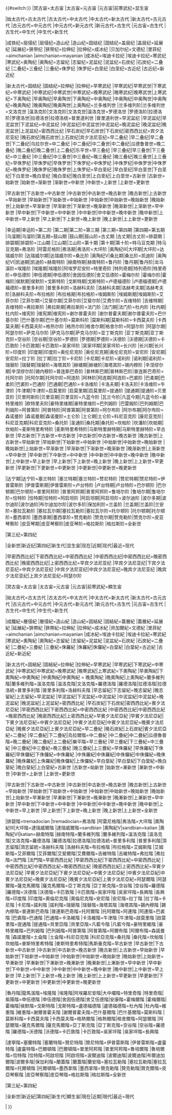 {{#switch:{{lc:{{{1|{{PAGENAME}}}}}}}
|冥古宙=太古宙 
|太古宙=元古宙 
|元古宙|前寒武纪=显生宙

|始太古代=古太古代
|古太古代=中太古代
|中太古代=新太古代
|新太古代=古元古代 
|古元古代=中元古代 
|中元古代=新元古代 
|新元古代=古生代 
|元古宙=古生代
|古生代=中生代 
|中生代=新生代 

|成铁纪=层侵纪
|层侵纪=造山纪
|造山纪=固结纪
|固结纪=盖层纪
|盖层纪=延展纪
|延展纪=狭带纪
|狭带纪=拉伸纪
|拉伸纪=成冰纪
|贝加尔纪=文德纪
|里菲纪=aimchanian
|aimchanian=mayanian
|成冰纪=埃迪卡拉纪
|埃迪卡拉纪=寒武纪 
|寒武纪=奥陶纪 
|奥陶纪=志留纪 
|志留纪=泥盆纪 
|泥盆纪=石炭纪
|石炭纪=二叠纪 
|二叠纪=三叠纪 
|三叠纪=侏罗纪 
|侏罗纪=白垩纪 
|白垩纪=古近纪 
|古近纪=新近纪 

|新太古代=固结纪
|固结纪=拉伸纪
|拉伸纪=早寒武纪
|早寒武纪|早寒武世|下寒武纪=中寒武纪
|中寒武纪|中寒武世|中寒武纪=晚寒武纪
|晚寒武纪|晚寒武世|上寒武纪=下奥陶纪
|早奥陶纪|早奥陶世|下奥陶纪=中奥陶纪
|中奥陶纪|中奥陶世|中奥陶纪=晚奥陶纪
|晚奥陶纪|晚奥陶世|上奥陶纪=兰多维列世
|兰多维列阶|兰多维列世=文洛克世
|温洛克阶|文洛克阶|文洛克世|温洛克世=罗德洛世
|罗德洛阶|拉德洛阶|罗德洛世|拉德洛世|拉德洛统=普里道利世
|普里道利世=早泥盆纪
|早泥盆纪|早泥盆世|下泥盆纪=中泥盆纪
|中泥盆纪|中泥盆世|中泥盆纪=晚泥盆纪
|晚泥盆纪|晚泥盆世|上泥盆纪=密西西比纪
|早石炭纪|早石炭世|下石炭纪|密西西比纪=宾夕法尼亚纪
|晚石炭纪|晚石炭世|上石炭纪|宾夕法尼亚纪=早二叠纪
|早二叠纪|早二叠世|下二叠纪|乌拉尔世=中二叠纪
|中二叠纪|中二叠世|中二叠纪|瓜德鲁普世=晚二叠纪
|晚二叠纪|晚二叠世|上二叠纪|乐平世=早三叠纪
|早三叠纪|早三叠世|下三叠纪=中三叠纪
|中三叠纪|中三叠世|中三叠纪=晚三叠纪
|晚三叠纪|晚三叠世|上三叠纪=早侏罗纪
|早侏罗纪|早侏罗世|下侏罗纪=中侏罗纪
|中侏罗纪|中侏罗世|中侏罗纪=晚侏罗纪
|晚侏罗纪|晚侏罗世|上侏罗纪=早白垩纪
|早白垩纪|早白垩世|下白垩纪|下白垩世=晚白垩纪
|晚白垩纪|晚白垩世|上白垩纪|上白垩世=古新世
|古新世=始新世
|始新世=渐新世 
|渐新世=中新世 
|中新世=上新世 
|上新世=更新世


|早古新世|下古新世=中古新世
|中古新世|中古新世=晚古新世
|晚古新世|上古新世=早始新世
|早始新世|下始新世=中始新世
|中始新世|中始新世=晚始新世
|晚始新世|上始新世=早渐新世
|早渐新世|下渐新世=晚渐新世
|晚渐新世|上渐新世=早中新世
|早中新世|下中新世=中中新世
|中中新世|中中新世=晚中新世
|晚中新世|上中新世=早上新世
|早上新世|下上新世=晚上新世
|晚上新世|上上新世=更新世

|幸运期|幸运阶=第二阶
|第二期|第二阶=第三期
|第三期=第四期
|第四期=第五期
|乌溜期|乌溜阶|第五期=鼓山期
|鼓山期|鼓山阶=古丈期
|古丈期|古丈阶=排碧期
|排碧期|排碧阶=江山期
|江山期|江山阶=第十期
|第十期|第十阶=特马豆克期
|特马豆克期=弗洛阶
|阿雷尼格阶|弗洛期|弗洛阶=大坪阶
|奥陶纪III|大坪期|大坪阶=达瑞威尔阶
|达瑞威尔期|达瑞威尔阶=桑比阶
|奥陶纪V|桑比期|桑比阶=凯迪阶
|奥陶纪VI|凯迪期|凯迪阶=赫南特阶
|赫南特期|赫南特阶=鲁丹阶 
|鲁丹期|鲁丹阶|龙马溪阶=埃隆阶
|埃隆期|埃隆阶|阿埃罗尼安阶=特里奇阶
|特列奇期|特列奇阶|特里奇阶=申伍德阶
|申伍德期|申伍德阶|舍因伍德阶|舍艾伍德阶=霍梅尔阶
|霍梅尔阶|霍梅阶|侯默期|侯默阶=戈斯特阶
|戈斯特期|戈斯特阶=卢德福德阶
|卢德福德期|卢德福德阶=普里多利阶
|普里多利阶=洛赫科夫阶
|洛赫科夫期|洛赫考夫期|洛赫考夫阶|洛赫科夫阶=布拉格阶
|布拉格期|布拉格阶=埃姆斯阶
|埃姆斯期|埃姆斯阶=艾菲尔阶
|艾菲尔期=|艾斐尔期|艾菲尔阶|艾斐尔阶|艾费尔阶=吉维特阶
|吉维特期|吉维特阶=弗拉斯阶
|弗拉斯期|弗拉斯阶=法门阶
|法门期|法门阶=杜内阶
|杜内期|杜内阶=维宪阶
|维宪期|维宪阶=谢尔普霍夫阶
|谢尔普霍夫期|谢尔普霍夫阶=巴什基尔阶
|巴什基尔期|巴什基尔阶=莫斯科阶
|莫斯科期|莫斯科阶=卡西莫夫阶
|卡西莫夫期|卡西莫夫阶=格热尔阶
|格热尔阶|格舍尔期|格舍尔阶=阿瑟尔阶
|阿瑟尔期|阿瑟尔阶=萨克马尔阶
|萨克马尔期|萨克马尔阶=亚丁斯克阶
|亚丁斯克期|亚丁斯克阶=空谷阶
|空谷期|空谷阶=罗德阶
|罗德期|罗德阶=沃德阶
|沃德期|沃德阶=卡匹敦阶
|卡匹敦期|卡匹敦阶=吴家坪阶
|吴家坪期|吴家坪阶=长兴阶
|长兴期|长兴阶=印度阶
|印度期|印度阶=奥伦尼克阶
|奥伦尼克期|奥伦尼克阶=安尼阶
|安尼期|安尼阶=拉丁阶
|拉丁期|拉丁阶=卡尼阶
|卡尼期|卡尼阶=诺利阶
|诺利期|诺利阶=瑞替阶
|瑞替期|瑞替阶=海塔其阶
|赫塘期|赫塘阶|海塔其阶=锡内穆阶
|辛涅缪尔期|辛涅缪尔阶|锡内穆阶=普连斯巴奇阶
|普林斯巴期|普林斯巴阶|普连斯巴奇阶=托阿尔阶
|托阿尔期|托阿尔阶=阿连阶
|阿林阶|阿连期|阿连阶=巴裘阶
|巴柔期|巴柔阶|巴裘阶=巴通阶
|巴通期|巴通阶=卡洛维阶
|卡洛夫期|卡洛夫阶|卡洛维阶=牛津阶
|牛津期|牛津阶=启莫里阶
|启莫里期|启莫里阶=提通阶
|提通期|提通阶=贝里亚阶
|贝里阿斯阶|贝里亚期|贝里亚阶=凡蓝今阶
|瓦兰今阶|凡蓝今期|凡蓝今阶=豪特里维阶
|欧特里夫阶|豪特里维期|豪特里维阶=巴列姆阶
|巴雷姆阶|巴列姆期|巴列姆阶=阿普第阶
|阿普特阶|阿普第期|阿普第阶=阿尔布阶
|阿尔布期|阿尔布阶=森诺曼阶
|森诺曼期|森诺曼阶=土仑阶
|土仑期|土仑阶=科尼亚克阶
|康尼亚克阶|科尼亚克期|科尼亚克阶=桑托阶
|圣通阶|桑托期|桑托阶=坎帕阶
|坎潘阶|坎帕期|坎帕阶=麦斯特里希特阶
|麦斯特里希特阶|马斯特里赫特期|马斯特里赫特阶=早古新世 
|早古新世|下古新世=中古新世 
|中古新世|中古新世=晚古新世 
|晚古新世|上古新世=早始新世 
|早始新世|下始新世=中始新世 
|中始新世|中始新世=晚始新世 
|晚始新世|上始新世=早渐新世 
|早渐新世|下渐新世=晚渐新世 
|晚渐新世|上渐新世=早中新世 
|早中新世|下中新世=中中新世 
|中中新世|中中新世=晚中新世 
|晚中新世|上中新世=早上新世 
|早上新世|下上新世=晚上新世 
|晚上新世|上上新世=早更新世
|早更新世|下更新世=中更新世
|中更新世|中更新世=晚更新世

|达宁期|达宁阶=塞兰特阶
|塞兰特期|塞兰特阶=赞尼特阶
|赞尼特期|赞尼特阶=伊普雷斯阶
|伊普雷斯期|伊普雷斯阶=卢台特阶
|卢台特期|卢台特阶=巴尔顿阶
|巴尔顿期|巴尔顿阶=普里阿邦阶
|普里阿邦期|普里阿邦阶=鲁培尔阶
|鲁培尔期|鲁培尔阶=恰特阶
|恰特期|恰特阶=阿启坦阶
|阿启坦期|阿启坦阶=波尔迪阶
|波尔多期|波尔迪阶|波尔迪阶|布尔迪加尔阶|波尔多阶|保加利阶=兰盖阶
|兰盖期|兰盖阶|兰安阶=塞拉瓦勒阶
|塞拉瓦尔期|塞拉瓦勒阶|塞拉瓦尔阶=托尔顿阶
|托尔顿期|托尔顿阶=墨西拿阶
|墨西拿期|墨西拿阶=赞克勒阶
|赞克尔期|赞克勒阶|赞克尔阶=皮亚琴察阶
|皮亚琴期|皮亚琴察阶|皮亚琴阶=格拉斯阶
|格拉斯阶=全新世

|第三纪=第四纪

|全新世|新近纪|第四纪|新生代|显生宙|现在|近期|现代|最近=现代

|早密西西比纪|下密西西比纪=中密西西比纪 
|中密西西比纪|中密西西比纪=晚密西西比纪 
|晚密西西比纪|上密西西比纪=早宾夕法尼亚纪 
|早宾夕法尼亚纪|下宾夕法尼亚纪=中宾夕法尼亚纪 
|中宾夕法尼亚纪|中宾夕法尼亚纪=晚宾夕法尼亚纪 
|晚宾夕法尼亚纪|上宾夕法尼亚纪=阿瑟尔阶

|冥古宙=太古宙 
|太古宙=元古宙 
|元古宙|前寒武紀=顯生宙

|始太古代=古太古代
|古太古代=中太古代
|中太古代=新太古代
|新太古代=古元古代 
|古元古代=中元古代 
|中元古代=新元古代 
|新元古代=古生代 
|元古宙=古生代
|古生代=中生代 
|中生代=新生代 

|成鐵紀=層侵紀
|層侵紀=造山紀
|造山紀=固結紀
|固結紀=蓋層紀
|蓋層紀=延展紀
|延展紀=狹帶紀
|狹帶紀=拉伸紀
|拉伸紀=成冰紀
|貝加爾紀=文德紀
|里菲紀=aimchanian
|aimchanian=mayanian
|成冰紀=埃迪卡拉紀
|埃迪卡拉紀=寒武紀 
|寒武紀=奧陶紀 
|奧陶紀=志留紀 
|志留紀=泥盆紀 
|泥盆紀=石炭紀
|石炭紀=二疊紀 
|二疊紀=三疊紀 
|三疊紀=侏羅紀 
|侏羅紀|侏儸紀=白堊紀 
|白堊紀=古近紀 
|古近紀=新近紀 

|新太古代=固結紀
|固結紀=拉伸紀
|拉伸紀=早寒武紀
|早寒武紀|下寒武紀=中寒武紀
|中寒武紀|中寒武紀=晚寒武紀
|晚寒武紀|上寒武紀=下奧陶紀
|早奧陶紀|下奧陶紀=中奧陶紀
|中奧陶紀|中奧陶紀 = 晚奧陶紀
|晚奧陶紀|上奧陶紀=蘭多維列階|蘭多維列階=溫洛克階
|溫洛克階|文洛克階=羅德洛階
|羅德洛階|拉德洛階|拉德洛統=普里多利階
|普里多利階=洛赫科夫階
|早志留紀|下志留紀=晚志留紀 
|晚志留紀|上志留紀=早泥盆紀
|早泥盆紀|下泥盆紀=中泥盆紀
|中泥盆紀|中泥盆紀=晚泥盆紀
|晚泥盆紀|上泥盆紀=密西西比紀
|早石炭紀|下石炭紀|密西西比紀=賓夕法尼亞紀
|早密西西比紀|下密西西比紀=中密西西比紀
|中密西西比紀|中密西西比紀=晚密西西比紀
|晚密西西比紀|上密西西比紀=早賓夕法尼亞紀
|早賓夕法尼亞紀|下賓夕法尼亞紀=中賓夕法尼亞紀
|中賓夕法尼亞紀|中賓夕法尼亞紀=晚賓夕法尼亞紀
|晚賓夕法尼亞紀|上賓夕法尼亞紀=早二疊紀
|晚石炭紀|上石炭紀|賓夕法尼亞紀=二疊紀
|早二疊紀|下二疊紀|烏拉爾階=中二疊紀
|中二疊紀|中二疊紀|瓜德魯普階=晚二疊紀
|晚二疊紀|上二疊紀|樂平階=早三疊紀
|早三疊紀|下三疊紀=中三疊紀
|中三疊紀|中三疊紀=晚三疊紀
|晚三疊紀|上三疊紀=早侏羅紀
|早侏羅紀|下侏羅紀|早侏儸紀|下侏儸紀=中侏羅紀
|中侏羅紀|中侏羅紀|中侏儸紀|中侏儸紀=晚侏羅紀
|晚侏羅紀|上侏羅紀|晚侏儸紀|上侏儸紀=早白堊紀
|早白堊紀|下白堊紀=晚白堊紀
|晚白堊紀|上白堊紀=古新世
|古新世=始新世
|始新世=漸新世 
|漸新世=中新世 
|中新世=上新世 
|上新世=更新世


|早古新世|下古新世=中古新世
|中古新世|中古新世=晚古新世
|晚古新世|上古新世=早始新世
|早始新世|下始新世=中始新世
|中始新世|中始新世=晚始新世
|晚始新世|上始新世=早漸新世
|早漸新世|下漸新世=晚漸新世
|晚漸新世|上漸新世=早中新世
|早中新世|下中新世=中中新世
|中中新世|中中新世=晚中新世
|晚中新世|上中新世=早上新世
|早上新世|下上新世=晚上新世
|晚上新世|上上新世=全新世

|排碧階=tremadocian
|tremadocian=弗洛階
|阿雷尼格階|弗洛階=大坪階
|奧陶紀III|大坪階=達瑞威爾階
|達瑞威爾階=sandbian
|奧陶紀V|sandbian=katian
|奧陶紀VI|katian=赫南特階
|赫南特階=蘭多維列階 
|蘭多維列階=溫洛克階 
|溫洛克階|文洛克階=羅德洛階 
|羅德洛階|拉德洛階|拉德洛統=普里多利階
|普里多利階|頂志留階|頂志留統=洛赫科夫階
|洛赫科夫階=布拉格階
|布拉格階=艾姆斯階
|艾姆斯階=艾菲爾階
|艾菲爾階|艾斐爾階|艾費爾階=吉維特階
|吉維特階=弗拉階
|弗拉階=法門階
|法門階=早密西西比紀 
|早密西西比紀|下密西西比紀=中密西西比紀 
|中密西西比紀|中密西西比紀=晚密西西比紀 
|晚密西西比紀|上密西西比紀=早賓夕法尼亞紀 
|早賓夕法尼亞紀|下賓夕法尼亞紀=中賓夕法尼亞紀 
|中賓夕法尼亞紀|中賓夕法尼亞紀=晚賓夕法尼亞紀 
|晚賓夕法尼亞紀|上賓夕法尼亞紀=阿瑟爾階
|阿瑟爾階=薩克馬爾階
|薩克馬爾階=亞丁斯克階
|亞丁斯克階=空谷階
|空谷階=羅德階
|羅德階=沃德階
|沃德階=卡匹敦階
|卡匹敦階=吳家坪階
|吳家坪階=長興階
|長興階=印度階
|印度階=奧倫尼克階
|奧倫尼克階=安尼階
|安尼階=拉丁階
|拉丁階=卡尼階
|卡尼階=諾利階
|諾利階=瑞替階
|瑞替階=海塔其階
|海塔其階=錫內穆階
|錫內穆階=普連斯巴奇階
|普連斯巴奇階=托阿爾階
|托阿爾階=阿連階
|阿連階=巴裘階
|巴裘階=巴通階
|巴通階=卡洛維階
|卡洛維階=牛津階
|牛津階=啟莫里階
|啟莫里階=提通階
|提通階=貝里亞階
|貝里亞階=凡藍今階
|凡藍今階=豪特里維階
|豪特里維階=巴列姆階
|巴列姆階=阿普第階
|阿普第階=阿爾布階
|阿爾布階=森諾曼階
|森諾曼階=土侖階
|土侖階=科尼亞克階
|科尼亞克階=桑托階
|桑托階=坎帕階
|坎帕階=麥斯特里希特階
|麥斯特里希特階|馬斯垂克階=早古新世 
|早古新世|下古新世=中古新世 
|中古新世|中古新世=晚古新世 
|晚古新世|上古新世=早始新世 
|早始新世|下始新世=中始新世 
|中始新世|中始新世=晚始新世 
|晚始新世|上始新世=早漸新世 
|早漸新世|下漸新世=晚漸新世 
|晚漸新世|上漸新世=早中新世 
|早中新世|下中新世=中中新世 
|中中新世|中中新世=晚中新世 
|晚中新世|上中新世=早上新世 
|早上新世|下上新世=晚上新世 
|晚上新世|上上新世=早更新世
|早更新世|下更新世=中更新世
|中更新世|中更新世=晚更新世

|魯丹階|龍馬溪階=埃隆階
|埃隆階|阿埃羅尼安階|大中壩階=特里奇階
|特里奇階|紫陽階=申伍德階
|申伍德階|舍因伍德階|舍艾伍德階|安康階=霍梅爾階
|霍梅爾階|霍梅階|侯默階=戈斯特階
|戈斯特階=盧德福德階
|盧德福德階=杜內階
|杜內階=維憲階
|維憲階=謝爾普霍夫階
|謝爾普霍夫階=巴什基爾階
|巴什基爾階=莫斯科階
|莫斯科階=卡西莫夫階
|卡西莫夫階=格熱爾階
|格熱爾階|格舍爾階=阿瑟爾階
|阿瑟爾階=薩克馬爾階
|薩克馬爾階=亞丁斯克階
|亞丁斯克階=空谷階
|空谷階=羅德階
|羅德階=沃德階
|沃德階=卡匹敦階
|卡匹敦階=吳家坪階
|吳家坪階=長興階


|達寧階=塞蘭特階
|塞蘭特階=贊尼特階
|贊尼特階=伊普雷斯階
|伊普雷斯階=盧臺特階
|盧臺特階=巴爾頓階
|巴爾頓階=普里阿邦階
|普里阿邦階=魯培爾階
|魯培爾階=恰特階
|恰特階=阿啟坦階
|阿啟坦階=波爾迪階
|波爾迪階|波爾迪階|布爾迪加爾階|波爾多階|保加利階=蘭蓋階
|蘭蓋階|蘭安階=塞拉瓦勒階
|塞拉瓦勒階|塞拉瓦爾階=托爾頓階
|托爾頓階=墨西拿階
|墨西拿階=贊克勒階
|贊克勒階|贊克爾階=皮亞琴察階
|皮亞琴察階|皮亞琴階=格拉斯階
|格拉斯階=全新世

|第三紀=第四紀

|全新世|新近紀|第四紀|新生代|顯生宙|現在|近期|現代|最近=現代

|{{{1|{{PAGENAME}} }}} }}<noinclude>{{template doc}}</noinclude>